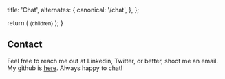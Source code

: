 
  title: 'Chat',
  alternates: {
    canonical: '/chat',
  },
};


  return (
    <small className="flex text-sm text-gray-500 -mt-3 mb-3">{children}</small>
  );
}


## Contact
<AnimatedName />


Feel free to reach me out at <Link className="text-blue-500 hover:text-blue-700" href="https://www.linkedin.com/in/yashmore427">Linkedin</Link>, <Link className="text-blue-500 hover:text-blue-700" href="https://twitter.com/yash_347">Twitter</Link>, or better, shoot me an <Link className="text-blue-500 hover:text-blue-700" href="mailto:yash.more@alumni.ashoka.edu.in">email</Link>.    
My github is [here](https://github.com/sert121).
Always happy to chat!